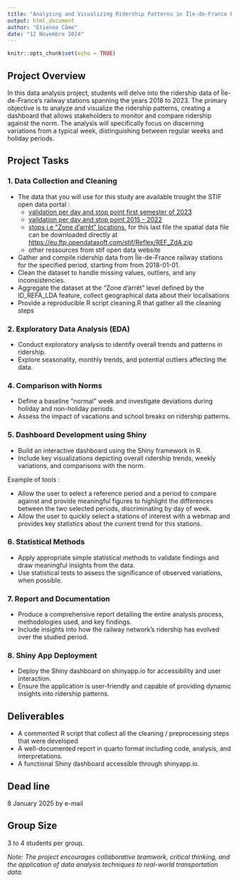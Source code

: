 ```yaml
---
title: "Analyzing and Visualizing Ridership Patterns in Île-de-France Rail Network"
output: html_document
author: "Etienne Côme"
date: "12 Novembre 2024"
---
```


```r
knitr::opts_chunk$set(echo = TRUE)
```



## Project Overview

In this data analysis project, students will delve into the ridership data of Île-de-France's railway stations spanning the years 2018 to 2023. The primary objective is to analyze and visualize the ridership patterns, creating a dashboard that allows stakeholders to monitor and compare ridership against the norm. The analysis will specifically focus on discerning variations from a typical week, distinguishing between regular weeks and holiday periods.

## Project Tasks

### 1. Data Collection and Cleaning

- The data that you will use for this study are available trought  the STIF open data portal :
    - [validation per day and stop point first semester of 2023](https://data.iledefrance-mobilites.fr/explore/dataset/validations-reseau-ferre-nombre-validations-par-jour-1er-semestre/information/)
    - [validation per day and stop point 2015 - 2022](https://data.iledefrance-mobilites.fr/explore/dataset/histo-validations-reseau-ferre/information/)
    - [stops i.e "Zone d'arrêt" locations](https://data.iledefrance-mobilites.fr/explore/dataset/zones-d-arrets/information/?disjunctive.zdatype), for this last file the spatial data file can be downloaded directly at [https://eu.ftp.opendatasoft.com/stif/Reflex/REF_ZdA.zip](https://eu.ftp.opendatasoft.com/stif/Reflex/REF_ZdA.zip)
    - other ressources from stif open data website
- Gather and compile ridership data from Île-de-France railway stations for the specified period, starting from  from 2018-01-01.
- Clean the dataset to handle missing values, outliers, and any inconsistencies.
- Aggregate the dataset at the "Zone d'arrêt" level defined by the ID_REFA_LDA feature, collect geographical data about their localisations 
- Provide a reproducible R script cleaning.R that gather all the cleaning steps

### 2. Exploratory Data Analysis (EDA)

- Conduct exploratory analysis to identify overall trends and patterns in ridership.
- Explore seasonality, monthly trends, and potential outliers affecting the data.


### 4. Comparison with Norms

- Define a baseline "normal" week and investigate deviations during holiday and non-holiday periods.
- Assess the impact of vacations and school breaks on ridership patterns.

### 5. Dashboard Development using Shiny

- Build an interactive dashboard using the Shiny framework in R.
- Include key visualizations depicting overall ridership trends, weekly variations, and comparisons with the norm.

Example of tools :

- Allow the user to select a reference period and a period to compare against and provide meaningful figures to highlight the differences between the two selected periods, discriminating by day of week.
- Allow the user to quickly select a stations of interest with a webmap and provides key statistics about the current trend for this stations.

### 6. Statistical Methods

- Apply appropriate simple statistical methods to validate findings and draw meaningful insights from the data.
- Use statistical tests to assess the significance of observed variations, when possible.

### 7. Report and Documentation

- Produce a comprehensive report detailing the entire analysis process, methodologies used, and key findings.
- Include insights into how the railway network's ridership has evolved over the studied period.

### 8. Shiny App Deployment

- Deploy the Shiny dashboard on shinyapp.io for accessibility and user interaction.
- Ensure the application is user-friendly and capable of providing dynamic insights into ridership patterns.

## Deliverables

- A commented R script that collect all the cleaning / preprocessing steps that were developed
- A well-documented report in quarto format including code, analysis, and interpretations.
- A functional Shiny dashboard accessible through shinyapp.io.


## Dead line

8 January 2025 by e-mail 

## Group Size

3 to 4 students per group.

*Note: The project encourages collaborative teamwork, critical thinking, and the application of data analysis techniques to real-world transportation data.*




